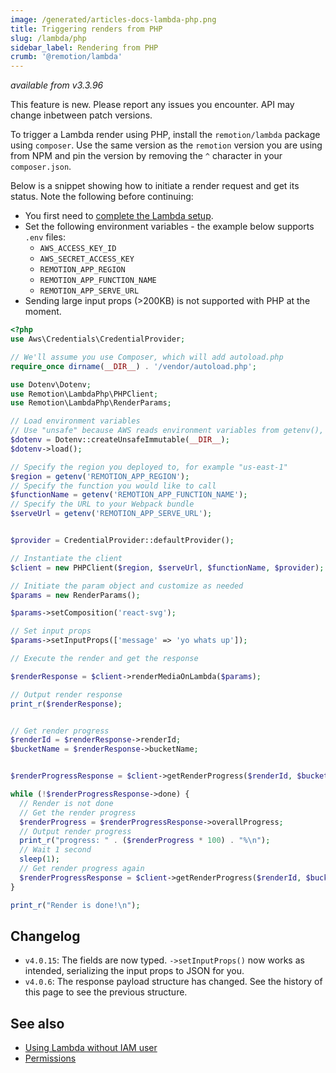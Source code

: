 ```yaml
---
image: /generated/articles-docs-lambda-php.png
title: Triggering renders from PHP
slug: /lambda/php
sidebar_label: Rendering from PHP
crumb: '@remotion/lambda'
---
```


_available from v3.3.96_

<ExperimentalBadge>This feature is new. Please report any issues you encounter. API may change inbetween patch versions.</ExperimentalBadge>

To trigger a Lambda render using PHP, install the `remotion/lambda` package using `composer`. Use the same version as the `remotion` version you are using from NPM and pin the version by removing the `^` character in your `composer.json`.

Below is a snippet showing how to initiate a render request and get its status. Note the following before continuing:

- You first need to [complete the Lambda setup](/docs/lambda/setup).
- Set the following environment variables - the example below supports `.env` files:
  - `AWS_ACCESS_KEY_ID`
  - `AWS_SECRET_ACCESS_KEY`
  - `REMOTION_APP_REGION`
  - `REMOTION_APP_FUNCTION_NAME`
  - `REMOTION_APP_SERVE_URL`
- Sending large input props (>200KB) is not supported with PHP at the moment.

```php title="render.php"
<?php
use Aws\Credentials\CredentialProvider;

// We'll assume you use Composer, which will add autoload.php
require_once dirname(__DIR__) . '/vendor/autoload.php';

use Dotenv\Dotenv;
use Remotion\LambdaPhp\PHPClient;
use Remotion\LambdaPhp\RenderParams;

// Load environment variables
// Use "unsafe" because AWS reads environment variables from getenv(), not $_ENV
$dotenv = Dotenv::createUnsafeImmutable(__DIR__);
$dotenv->load();

// Specify the region you deployed to, for example "us-east-1"
$region = getenv('REMOTION_APP_REGION');
// Specify the function you would like to call
$functionName = getenv('REMOTION_APP_FUNCTION_NAME');
// Specify the URL to your Webpack bundle
$serveUrl = getenv('REMOTION_APP_SERVE_URL');


$provider = CredentialProvider::defaultProvider();

// Instantiate the client
$client = new PHPClient($region, $serveUrl, $functionName, $provider);

// Initiate the param object and customize as needed
$params = new RenderParams();

$params->setComposition('react-svg');

// Set input props
$params->setInputProps(['message' => 'yo whats up']);

// Execute the render and get the response

$renderResponse = $client->renderMediaOnLambda($params);

// Output render response
print_r($renderResponse);


// Get render progress
$renderId = $renderResponse->renderId;
$bucketName = $renderResponse->bucketName;


$renderProgressResponse = $client->getRenderProgress($renderId, $bucketName);

while (!$renderProgressResponse->done) {
  // Render is not done
  // Get the render progress
  $renderProgress = $renderProgressResponse->overallProgress;
  // Output render progress
  print_r("progress: " . ($renderProgress * 100) . "%\n");
  // Wait 1 second
  sleep(1);
  // Get render progress again
  $renderProgressResponse = $client->getRenderProgress($renderId, $bucketName);
}

print_r("Render is done!\n");
```

## Changelog

- `v4.0.15`: The fields are now typed. `->setInputProps()` now works as intended, serializing the input props to JSON for you.
- `v4.0.6`: The response payload structure has changed. See the history of this page to see the previous structure.

## See also

- [Using Lambda without IAM user](/docs/lambda/without-iam)
- [Permissions](/docs/lambda/permissions)
